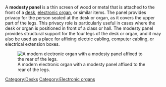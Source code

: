 A '''modesty panel''' is a thin screen of wood or metal that is attached to the front of a [[desk]], [[electronic organ]], or similar items. The panel provides privacy for the person seated at the desk or organ, as it covers the upper part of the legs. This privacy role is  particularly useful in cases where the desk or organ is positioned in front of a class or hall. The modesty panel provides structural support for the four legs of the desk or organ, and it may also be used as a place for affixing electric cabling, computer cabling, or electrical extension boxes.

[[Image:Electone stagea.gif|thumb|right|A modern electronic organ with a modesty panel affixed to the rear of the legs.]] 

[[Category:Desks]]
[[Category:Electronic organs]]